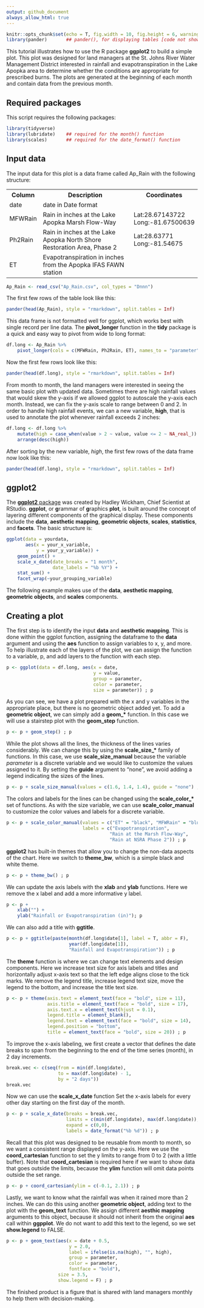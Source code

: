 ```yaml
---
output: github_document
always_allow_html: true
---
```


```r
knitr::opts_chunk$set(echo = T, fig.width = 10, fig.height = 6, warning = F)
library(pander)       ## pander(), for displaying tables [code not shown in markdown]
```

This tutorial illustrates how to use the R package **ggplot2** to build a simple plot.  This plot was designed for land managers at the St. Johns River Water Management District interested in rainfall and evapotranspiration in the Lake Apopka area to determine whether the conditions are appropriate for prescribed burns.  The plots are generated at the beginning of each month and contain data from the previous month.

## Required packages

This script requires the following packages:
```r
library(tidyverse)
library(lubridate)    ## required for the month() function
library(scales)       ## required for the date_format() function
```

## Input data

The input data for this plot is a data frame called Ap_Rain with the following structure:  
<table style="width:100%" border="0">
  <tr>
    <th>Column</th>
    <th>Description</th>
    <th>Coordinates</th>
  </tr>
  <tr>
    <td>date</td>
    <td>date in Date format</td>
    <td></td>
  </tr>
  <tr>
    <td>MFWRain</td>
    <td>Rain in inches at the Lake Apopka Marsh Flow-Way</td>
    <td>Lat:28.67143722<br>Long:-81.67500639</td>
  </tr>
  <tr>
    <td>Ph2Rain</td>
    <td>Rain in inches at the Lake Apopka North Shore Restoration Area, Phase 2</td>
    <td>Lat:28.63771<br>Long:-81.54675</td>
  </tr>
  <tr>
    <td>ET</td>
    <td>Evapotranspiration in inches from the Apopka IFAS FAWN station</td>
    <td></td>
  </tr>
</table>

```r
Ap_Rain <- read_csv("Ap_Rain.csv", col_types = "Dnnn")
```

The first few rows of the table look like this:
```r
pander(head(Ap_Rain), style = "rmarkdown", split.tables = Inf)
```

This data frame is not formatted well for ggplot, which works best with single record per line data.  The **pivot_longer** function in the **tidy** package is a quick and easy way to pivot from wide to long format:
```r
df.long <- Ap_Rain %>%
    pivot_longer(cols = c(MFWRain, Ph2Rain, ET), names_to = "parameter")
```

Now the first few rows look like this:
```r
pander(head(df.long), style = "rmarkdown", split.tables = Inf)
```

From month to month, the land managers were interested in seeing the same basic plot with updated data.  Sometimes there are high rainfall values that would skew the y-axis if we allowed ggplot to autoscale the y-axis each month.  Instead, we can fix the y-axis scale to range between 0 and 2.  In order to handle high rainfall events, we can a new variable, **high**, that is used to annotate the plot whenever rainfall exceeds 2 inches:
```r
df.long <- df.long %>%
    mutate(high = case_when(value > 2 ~ value, value <= 2 ~ NA_real_)) %>%
    arrange(desc(high))
```

After sorting by the new variable, *high*, the first few rows of the data frame now look like this:
```r
pander(head(df.long), style = "rmarkdown", split.tables = Inf)
```

## ggplot2

The [**ggplot2** package](https://ggplot2.tidyverse.org/) was created by Hadley Wickham, Chief Scientist at RStudio.  **ggplot**, or **g**rammar of **g**raphics **plot**, is built around the concept of layering different components of the graphical display.  These components include the **data**, **aesthetic mapping**, **geometric objects**, **scales**, **statistics**, and **facets**.  The basic structure is:

```r
ggplot(data = yourdata,
       aes(x = your_x_variable,
           y = your_y_variable)) +
    geom_point() +
    scale_x_date(date_breaks = "1 month",
                 date_labels = "%b %Y") +
    stat_sum() +
    facet_wrap(~your_grouping_variable)
```

The following example makes use of the **data**, **aesthetic mapping**, **geometric objects**, and **scales** components.

## Creating a plot

The first step is to identify the input **data** and **aesthetic mapping**.  This is done within the ggplot function, assigning the dataframe to the **data** argument and using the **aes** function to assign variables to x, y, and more.  To help illustrate each of the layers of the plot, we can assign the function to a variable, p, and add layers to the function with each step.
```r
p <- ggplot(data = df.long, aes(x = date,
                                y = value,
                                group = parameter,
                                color = parameter,
                                size = parameter)) ; p
```
    
As you can see, we have a plot prepared with the x and y variables in the appropriate place, but there is no geometric object added yet.  To add a **geometric object**, we can simply add a **geom_\*** function.  In this case we will use a stairstep plot with the **geom_step** function.
```r
p <- p + geom_step() ; p
```

While the plot shows all the lines, the thickness of the lines varies considerably.  We can change this by using the **scale_size_\*** family of functions.  In this case, we use **scale_size_manual** because the variable *parameter* is a discrete variable and we would like to customize the values assigned to it.  By setting the **guide** argument to "none", we avoid adding a legend indicating the sizes of the lines.
```r
p <- p + scale_size_manual(values = c(1.6, 1.4, 1.4), guide = "none") ; p
```

The colors and labels for the lines can be changed using the **scale_color_\*** set of functions.  As with the size variable, we can use **scale_color_manual** to customize the color values and labels for a discrete variable.
```r
p <- p + scale_color_manual(values = c("ET" = "black", "MFWRain" = "blue", "Ph2Rain" = "red"),
                            labels = c("Evapotranspiration",
                                      "Rain at the Marsh Flow-Way",
                                      "Rain at NSRA Phase 2")) ; p
```

**ggplot2** has built-in themes that allow you to change the non-data aspects of the chart.  Here we switch to **theme_bw**, which is a simple black and white theme.
```r
p <- p + theme_bw() ; p
```

We can update the axis labels with the **xlab** and **ylab** functions.  Here we remove the x label and add a more informative y label.
```r
p <- p + 
    xlab("") +
    ylab("Rainfall or Evapotranspiration (in)"); p
```

We can also add a title with **ggtitle**.
```r
p <- p + ggtitle(paste(month(df.long$date[1], label = T, abbr = F),
                       year(df.long$date[1]),
                       "Rainfall and Evapotranspiration")) ; p
```

The **theme** function is where we can change text elements and design components.  Here we increase text size for axis labels and titles and horizontally adjust x-axis text so that the left edge aligns close to the tick marks.  We remove the legend title, increase legend text size, move the legend to the bottom, and increase the title text size. 
```r
p <- p + theme(axis.text = element_text(face = "bold", size = 11),
               axis.title = element_text(face = "bold", size = 17),
               axis.text.x = element_text(hjust = 0.1),
               legend.title = element_blank(),
               legend.text = element_text(face = "bold", size = 14),
               legend.position = "bottom",
               title = element_text(face = "bold", size = 20)) ; p
```

To improve the x-axis labeling, we first create a vector that defines the date breaks to span from the beginning to the end of the time series (month), in 2 day increments.
```r
break.vec <- c(seq(from = min(df.long$date),
                   to = max(df.long$date) - 1,
                   by = "2 days"))
break.vec
```

Now we can use the **scale_x_date** function Set the x-axis labels for every other day starting on the first day of the month.
```r
p <- p + scale_x_date(breaks = break.vec,
                      limits = c(min(df.long$date), max(df.long$date)),
                      expand = c(0,0),
                      labels = date_format("%b %d")) ; p
```

Recall that this plot was designed to be reusable from month to month, so we want a consistent range displayed on the y-axis.  Here we use the **coord_cartesian** function to set the y limits to range from 0 to 2 (with a little buffer). Note that **coord_cartesian** is required here if we want to show data that goes outside the limits, because the **ylim** function will omit data points outside the set range.
```r
p <- p + coord_cartesian(ylim = c(-0.1, 2.1)) ; p
```

Lastly, we want to know what the rainfall was when it rained more than 2 inches.  We can do this using another **geometric object**, adding text to the plot with the **geom_text** function.  We assign different **aesthic mapping** arguments to this object, because it should not inherit from the original **aes** call within **ggpplot**.  We do not want to add this text to the legend, so we set **show.legend** to FALSE.
```r
p <- p + geom_text(aes(x = date + 0.5,
                       y = 2.0,
                       label = ifelse(is.na(high), "", high),
                       group = parameter,
                       color = parameter,
                       fontface = "bold"),
                   size = 3.5,
                   show.legend = F) ; p
```

The finished product is a figure that is shared with land managers monthly to help them with decision-making.

